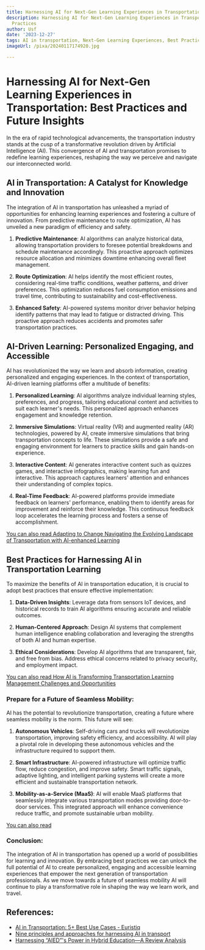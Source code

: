 ```yaml
---
title: Harnessing AI for Next-Gen Learning Experiences in Transportation Best Practices
description: Harnessing AI for Next-Gen Learning Experiences in Transportation Best
  Practices
author: Usf
date: '2023-12-27'
tags: AI in transportation, Next-Gen Learning Experiences, Best Practices
imageUrl: /pixa/20240117174920.jpg

---
```

# Harnessing AI for Next-Gen Learning Experiences in  Transportation: Best Practices  and Future Insights

In  the era  of rapid technological advancements, the transportation  industry stands at the  cusp of a transformative revolution driven by Artificial Intelligence (AI). This convergence of AI and transportation promises to redefine learning experiences, reshaping the way we perceive and navigate our interconnected world.

## AI in Transportation: A Catalyst for  Knowledge and Innovation

The  integration of AI in transportation has unleashed a myriad of opportunities for enhancing learning experiences and fostering a culture of innovation. From predictive maintenance to route optimization,  AI has unveiled a new paradigm of efficiency and safety.

1. **Predictive Maintenance**: AI algorithms can analyze historical  data, allowing transportation  providers to foresee  potential breakdowns and schedule maintenance  accordingly. This proactive  approach optimizes resource allocation and minimizes  downtime enhancing overall fleet management.

2. **Route Optimization**: AI helps identify the most efficient routes, considering real-time traffic conditions, weather  patterns, and driver preferences. This optimization reduces  fuel consumption emissions and  travel time, contributing to sustainability  and cost-effectiveness.

3. **Enhanced Safety**: AI-powered systems monitor driver behavior helping identify patterns that may lead to  fatigue or distracted driving. This proactive approach reduces accidents and promotes safer transportation practices.

## AI-Driven Learning: Personalized Engaging, and Accessible

AI has revolutionized  the way we learn and absorb information, creating personalized and  engaging experiences. In the context of transportation, AI-driven learning platforms offer a multitude of benefits:

1. **Personalized Learning**: AI algorithms analyze individual learning styles, preferences, and progress,  tailoring educational content and  activities to suit each learner's needs. This  personalized  approach enhances engagement and knowledge retention.

2. **Immersive Simulations**: Virtual  reality (VR) and augmented reality (AR) technologies, powered by  AI, create immersive simulations that bring transportation concepts to life. These simulations provide a safe and engaging environment  for learners to practice skills and gain hands-on experience.

3. **Interactive Content**: AI generates interactive content such as quizzes games, and interactive infographics, making learning fun and  interactive. This approach captures learners'  attention and enhances their understanding of complex  topics.

4. **Real-Time Feedback**: AI-powered platforms  provide immediate feedback on learners' performance, enabling them to identify  areas for  improvement and reinforce their knowledge. This continuous feedback loop accelerates the learning process and fosters a sense of accomplishment.

[You  can also  read Adapting to Change Navigating the Evolving Landscape of Transportation with  AI-enhanced Learning](Adapting%20to%20Change%20Navigating%20the%20Evolving%20Landscape%20of%20Transportation%20with%20AI-enhanced%20Learning)


## Best Practices for Harnessing AI in Transportation  Learning

To maximize the  benefits of AI in  transportation education, it is crucial to adopt best practices that ensure  effective implementation:

1. **Data-Driven Insights**:  Leverage data from sensors IoT  devices, and historical records to train AI algorithms ensuring accurate and reliable outcomes.

2. **Human-Centered Approach**: Design AI systems that  complement human intelligence enabling collaboration and leveraging the  strengths of both AI and human expertise.

3. **Ethical Considerations**: Develop AI algorithms that are transparent, fair, and free from bias. Address ethical concerns related to  privacy security,  and employment impact.

[You can also  read How AI is Transforming Transportation  Learning  Management Challenges and Opportunities](How%20AI%20is%20Transforming%20Transportation%20Learning%20Management%20Challenges%20and%20Opportunities)


### Prepare for a Future of Seamless Mobility:

AI has the potential to revolutionize transportation, creating a future where seamless mobility is the norm. This future will see:

1. **Autonomous Vehicles**: Self-driving cars and  trucks will revolutionize transportation, improving safety efficiency,  and accessibility. AI will play a pivotal  role in developing these autonomous vehicles and the infrastructure required to support them.

2. **Smart Infrastructure**: AI-powered infrastructure will optimize  traffic flow,  reduce congestion, and improve safety. Smart traffic signals,  adaptive lighting, and intelligent parking systems will  create a more efficient and sustainable transportation network.

3. **Mobility-as-a-Service (MaaS)**: AI will enable MaaS platforms that seamlessly integrate various transportation modes  providing door-to-door services. This integrated approach will enhance convenience reduce traffic, and promote sustainable urban mobility.

[You can also read ]()


### Conclusion:

The integration of AI  in transportation has opened up a world of possibilities for learning  and innovation. By  embracing best practices we can unlock the full potential of AI to create personalized, engaging and accessible learning experiences that empower the next generation of transportation professionals. As  we move  towards  a future of  seamless mobility  AI will continue to play a transformative role in shaping the way we learn work, and travel.

## References:
- [AI in Transportation: 5+ Best Use Cases - Euristiq](https://euristiq.com/ai-in-transportation/)
- [Nine principles and approaches for harnessing AI in transport](https://www.transportxtra.com/publications/local-transport-today/news/74861/nine-principles-and-approaches-for-harnessing-ai-in-transport)
- [Harnessing “AIED”'s Power in Hybrid Education—A Review Analysis](https://www.mdpi.com/2227-7102/13/7/632)
